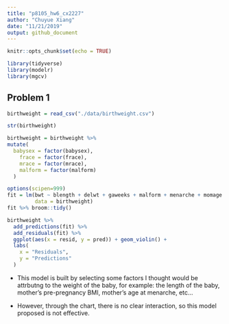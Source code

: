 ```yaml
---
title: "p8105_hw6_cx2227"
author: "Chuyue Xiang"
date: "11/21/2019"
output: github_document
---
```


```r
knitr::opts_chunk$set(echo = TRUE)

library(tidyverse)
library(modelr)
library(mgcv)
```

## Problem 1

```r
birthweight = read_csv("./data/birthweight.csv")

str(birthweight)

birthweight = birthweight %>% 
mutate(
  babysex = factor(babysex),
    frace = factor(frace),
    mrace = factor(mrace),
    malform = factor(malform)
  )

options(scipen=999)
fit = lm(bwt ~ blength + delwt + gaweeks + malform + menarche + momage + pnumlbw + ppbmi + ppwt + wtgain,
         data = birthweight)
fit %>% broom::tidy()

birthweight %>% 
  add_predictions(fit) %>% 
  add_residuals(fit) %>%
  ggplot(aes(x = resid, y = pred)) + geom_violin() +
  labs(
    x = "Residuals",
    y = "Predictions"
  )
```

 - This model is built by selecting some factors I thought would be attrbutng to the weight of the baby, for example: the length of the baby, mother’s pre-pregnancy BMI, mother’s age at menarche, etc...

 - However, through the chart, there is no clear interaction, so this model proposed is not effective.
 
```r

```
 
